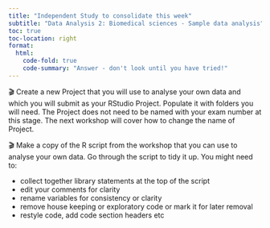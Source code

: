 ```yaml
---
title: "Independent Study to consolidate this week"
subtitle: "Data Analysis 2: Biomedical sciences - Sample data analysis"
toc: true
toc-location: right
format:
  html:
    code-fold: true
    code-summary: "Answer - don't look until you have tried!"
---
```




🎬 Create a new Project that you will use to analyse your own data and which you will submit as your RStudio Project. Populate it with folders you will need. The Project does not need to be named with your exam number at this stage. The next workshop will cover how to change the name of Project.

🎬 Make a copy of the R script from the workshop that you can use to analyse your own data. Go through the script to tidy it up. You might need to:

   -   collect together library statements at the top of the script
   -   edit your comments for clarity
   -   rename variables for consistency or clarity
   -   remove house keeping or exploratory code or mark it for later removal
   -   restyle code, add code section headers etc